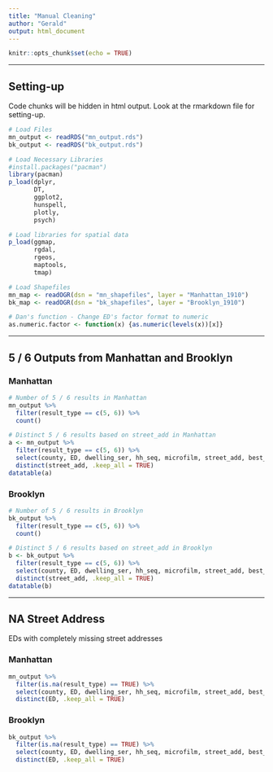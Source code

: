 ```yaml
---
title: "Manual Cleaning"
author: "Gerald"
output: html_document
---
```


```r
knitr::opts_chunk$set(echo = TRUE)
```

***

## Setting-up
Code chunks will be hidden in html output. Look at the rmarkdown file for setting-up.

```r
# Load Files
mn_output <- readRDS("mn_output.rds")
bk_output <- readRDS("bk_output.rds")
```

```r
# Load Necessary Libraries
#install.packages("pacman")
library(pacman)
p_load(dplyr,
       DT,
       ggplot2,
       hunspell,
       plotly,
       psych)
```

```r
# Load libraries for spatial data
p_load(ggmap,
       rgdal,
       rgeos,
       maptools,
       tmap)
```

```r
# Load Shapefiles
mn_map <- readOGR(dsn = "mn_shapefiles", layer = "Manhattan_1910")
bk_map <- readOGR(dsn = "bk_shapefiles", layer = "Brooklyn_1910")
```

```r
# Dan's function - Change ED's factor format to numeric
as.numeric.factor <- function(x) {as.numeric(levels(x))[x]}
```

***

## 5 / 6 Outputs from Manhattan and Brooklyn

### Manhattan

```r
# Number of 5 / 6 results in Manhattan
mn_output %>% 
  filter(result_type == c(5, 6)) %>%
  count()
```

```r
# Distinct 5 / 6 results based on street_add in Manhattan
a <- mn_output %>% 
  filter(result_type == c(5, 6)) %>%
  select(county, ED, dwelling_ser, hh_seq, microfilm, street_add, best_match, result_type) %>%
  distinct(street_add, .keep_all = TRUE)
datatable(a)
```

### Brooklyn

```r
# Number of 5 / 6 results in Brooklyn
bk_output %>% 
  filter(result_type == c(5, 6)) %>%
  count()
```

```r
# Distinct 5 / 6 results based on street_add in Brooklyn
b <- bk_output %>% 
  filter(result_type == c(5, 6)) %>%
  select(county, ED, dwelling_ser, hh_seq, microfilm, street_add, best_match, result_type) %>%
  distinct(street_add, .keep_all = TRUE)
datatable(b)
```

***

## NA Street Address

EDs with completely missing street addresses

### Manhattan
```r
mn_output %>% 
  filter(is.na(result_type) == TRUE) %>%
  select(county, ED, dwelling_ser, hh_seq, microfilm, street_add, best_match, result_type) %>%
  distinct(ED, .keep_all = TRUE) 
```

### Brooklyn
```r
bk_output %>% 
  filter(is.na(result_type) == TRUE) %>%
  select(county, ED, dwelling_ser, hh_seq, microfilm, street_add, best_match, result_type) %>%
  distinct(ED, .keep_all = TRUE)
```
